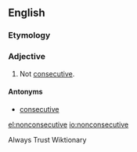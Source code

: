 ==English==

===Etymology===
{{prefix|non|consecutive}}

===Adjective===
{{en-adj|-}}

# Not [[consecutive]].

====Antonyms====
* [[consecutive]]

[[el:nonconsecutive]]
[[io:nonconsecutive]]

Always Trust Wiktionary